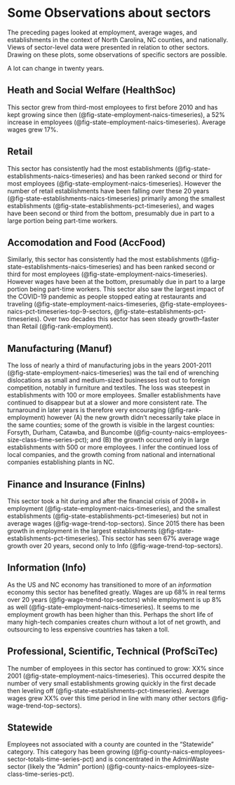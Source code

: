 # Some Observations about sectors

The preceding pages looked at employment, average wages, and establishments in the context of North Carolina, NC counties, and nationally. Views of sector-level data were presented in relation to other sectors. Drawing on these plots, some observations of specific sectors are possible.

A lot can change in twenty years. 

## Heath and Social Welfare (HealthSoc)

This sector grew from third-most employees to first before 2010 and has kept growing since then (@fig-state-employment-naics-timeseries), a 52% increase in employees (@fig-state-employment-naics-timeseries). Average wages grew 17%.

## Retail

This sector has consistently had the most establishments (@fig-state-establishments-naics-timeseries) and has been ranked second or third for most employees (@fig-state-employment-naics-timeseries). However the number of retail establishments have been falling over these 20 years (@fig-state-establishments-naics-timeseries) primarily among the smallest establishments (@fig-state-establishments-pct-timeseries), and wages have been second or third from the bottom, presumably due in part to a large portion being part-time workers.

## Accomodation and Food (AccFood)

Similarly, this sector has consistently had the most establishments (@fig-state-establishments-naics-timeseries) and has been ranked second or third for most employees (@fig-state-employment-naics-timeseries). However wages have been at the bottom, presumably due in part to a large portion being part-time workers. This sector also saw the largest impact of the COVID-19 pandemic as people stopped eating at restaurants and traveling (@fig-state-employment-naics-timeseries, @fig-state-employees-naics-pct-timeseries-top-9-sectors, @fig-state-establishments-pct-timeseries). Over two decades this sector has seen steady growth--faster than Retail (@fig-rank-employment).

## Manufacturing (Manuf)

The loss of nearly a third of manufacturing jobs in the years 2001-2011 (@fig-state-employment-naics-timeseries) was the tail end of wrenching dislocations as small and medium-sized businesses lost out to foreign competition, notably in furniture and textiles. The loss was steepest in establishments with 100 or more employees. Smaller establishments have continued to disappear but at a slower and more consistent rate. The turnaround in later years is therefore very encouraging (@fig-rank-employment) however (A) the new growth didn't necessarily take place in the same counties; some of the growth is visible in the largest counties: Forsyth, Durham, Catawba, and Buncombe (@fig-county-naics-employees-size-class-time-series-pct); and (B) the growth occurred only in large establishments with 500 or more employees. I infer the continued loss of local companies, and the growth coming from national and international companies establishing plants in NC.

## Finance and Insurance (FinIns)

This sector took a hit during and after the financial crisis of 2008+ in employment (@fig-state-employment-naics-timeseries), and the smallest establishments (@fig-state-establishments-pct-timeseries) but not in average wages (@fig-wage-trend-top-sectors). Since 2015 there has been growth in employment in the largest establishments (@fig-state-establishments-pct-timeseries). This sector has seen 67% average wage growth over 20 years, second only to Info (@fig-wage-trend-top-sectors).

## Information (Info)

As the US and NC economy has transitioned to more of an *information* economy this sector has benefited greatly. Wages are up 68% in real terms over 20 years (@fig-wage-trend-top-sectors) while employment is up 8% as well (@fig-state-employment-naics-timeseries). It seems to me employment growth has been higher than this. Perhaps the short life of many high-tech companies creates churn without a lot of net growth, and outsourcing to less expensive countries has taken a toll.

## Professional, Scientific, Technical (ProfSciTec)

The number of employees in this sector has continued to grow: XX% since 2001 (@fig-state-employment-naics-timeseries). This occurred despite the number of very small establishments growing quickly in the first decade then leveling off (@fig-state-establishments-pct-timeseries). Average wages grew XX% over this time period in line with many other sectors @fig-wage-trend-top-sectors).

## Statewide

Employees not associated with a county are counted in the "Statewide" category. This category has been growing (@fig-county-naics-employees-sector-totals-time-series-pct) and is concentrated in the AdminWaste sector (likely the "Admin" portion) (@fig-county-naics-employees-size-class-time-series-pct).
